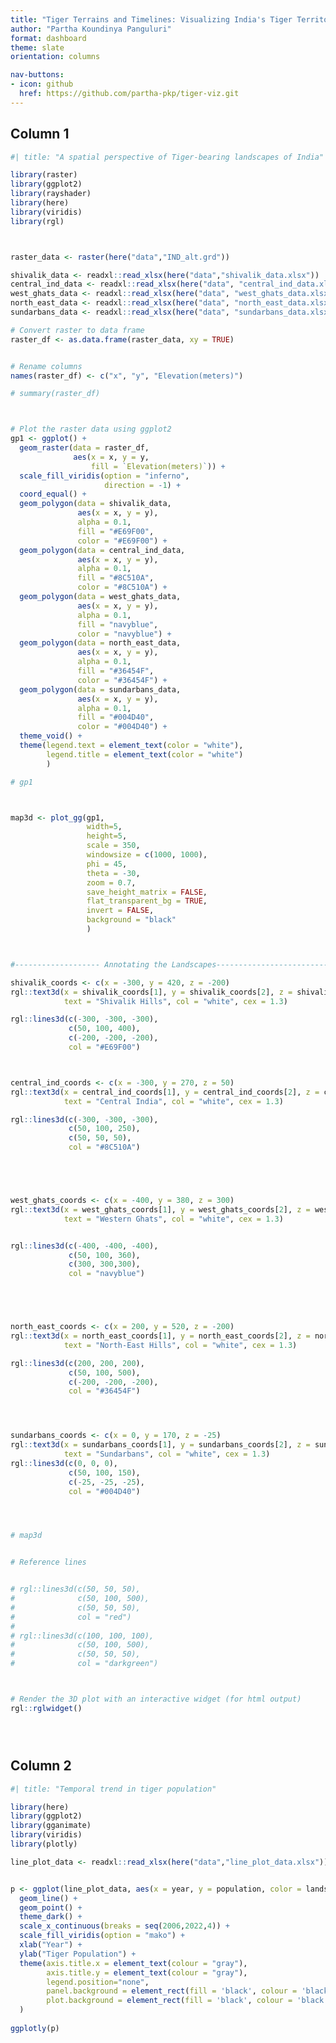 ```yaml
---
title: "Tiger Terrains and Timelines: Visualizing India's Tiger Territories"
author: "Partha Koundinya Panguluri"
format: dashboard
theme: slate
orientation: columns

nav-buttons: 
- icon: github
  href: https://github.com/partha-pkp/tiger-viz.git
---
```




## Column 1 {width="60%"}

```r
#| title: "A spatial perspective of Tiger-bearing landscapes of India"

library(raster)
library(ggplot2)
library(rayshader)
library(here)
library(viridis)
library(rgl)



raster_data <- raster(here("data","IND_alt.grd"))

shivalik_data <- readxl::read_xlsx(here("data","shivalik_data.xlsx"))
central_ind_data <- readxl::read_xlsx(here("data", "central_ind_data.xlsx"))
west_ghats_data <- readxl::read_xlsx(here("data", "west_ghats_data.xlsx"))
north_east_data <- readxl::read_xlsx(here("data", "north_east_data.xlsx"))
sundarbans_data <- readxl::read_xlsx(here("data", "sundarbans_data.xlsx"))

# Convert raster to data frame
raster_df <- as.data.frame(raster_data, xy = TRUE)


# Rename columns
names(raster_df) <- c("x", "y", "Elevation(meters)")

# summary(raster_df)



# Plot the raster data using ggplot2
gp1 <- ggplot() +
  geom_raster(data = raster_df, 
              aes(x = x, y = y, 
                  fill = `Elevation(meters)`)) +
  scale_fill_viridis(option = "inferno",
                     direction = -1) +  
  coord_equal() +
  geom_polygon(data = shivalik_data, 
               aes(x = x, y = y),
               alpha = 0.1, 
               fill = "#E69F00", 
               color = "#E69F00") +
  geom_polygon(data = central_ind_data, 
               aes(x = x, y = y),
               alpha = 0.1, 
               fill = "#8C510A", 
               color = "#8C510A") +
  geom_polygon(data = west_ghats_data, 
               aes(x = x, y = y),
               alpha = 0.1, 
               fill = "navyblue", 
               color = "navyblue") +
  geom_polygon(data = north_east_data, 
               aes(x = x, y = y),
               alpha = 0.1, 
               fill = "#36454F", 
               color = "#36454F") +
  geom_polygon(data = sundarbans_data, 
               aes(x = x, y = y),
               alpha = 0.1, 
               fill = "#004D40", 
               color = "#004D40") +
  theme_void() +
  theme(legend.text = element_text(color = "white"),
        legend.title = element_text(color = "white")
        )

# gp1



map3d <- plot_gg(gp1,
                 width=5,
                 height=5,
                 scale = 350,
                 windowsize = c(1000, 1000),
                 phi = 45,
                 theta = -30,
                 zoom = 0.7,
                 save_height_matrix = FALSE,
                 flat_transparent_bg = TRUE,
                 invert = FALSE,
                 background = "black"
                 )



#------------------- Annotating the Landscapes-------------------------------------

shivalik_coords <- c(x = -300, y = 420, z = -200)
rgl::text3d(x = shivalik_coords[1], y = shivalik_coords[2], z = shivalik_coords[3],
            text = "Shivalik Hills", col = "white", cex = 1.3)

rgl::lines3d(c(-300, -300, -300),
             c(50, 100, 400),
             c(-200, -200, -200),
             col = "#E69F00")



central_ind_coords <- c(x = -300, y = 270, z = 50)
rgl::text3d(x = central_ind_coords[1], y = central_ind_coords[2], z = central_ind_coords[3],
            text = "Central India", col = "white", cex = 1.3)

rgl::lines3d(c(-300, -300, -300),
             c(50, 100, 250),
             c(50, 50, 50),
             col = "#8C510A")





west_ghats_coords <- c(x = -400, y = 380, z = 300)
rgl::text3d(x = west_ghats_coords[1], y = west_ghats_coords[2], z = west_ghats_coords[3],
            text = "Western Ghats", col = "white", cex = 1.3)


rgl::lines3d(c(-400, -400, -400),
             c(50, 100, 360),
             c(300, 300,300),
             col = "navyblue")





north_east_coords <- c(x = 200, y = 520, z = -200)
rgl::text3d(x = north_east_coords[1], y = north_east_coords[2], z = north_east_coords[3],
            text = "North-East Hills", col = "white", cex = 1.3)

rgl::lines3d(c(200, 200, 200),
             c(50, 100, 500),
             c(-200, -200, -200),
             col = "#36454F")




sundarbans_coords <- c(x = 0, y = 170, z = -25)
rgl::text3d(x = sundarbans_coords[1], y = sundarbans_coords[2], z = sundarbans_coords[3],
            text = "Sundarbans", col = "white", cex = 1.3)
rgl::lines3d(c(0, 0, 0),
             c(50, 100, 150),
             c(-25, -25, -25),
             col = "#004D40")




# map3d


# Reference lines


# rgl::lines3d(c(50, 50, 50),
#              c(50, 100, 500),
#              c(50, 50, 50),
#              col = "red")
# 
# rgl::lines3d(c(100, 100, 100),
#              c(50, 100, 500),
#              c(50, 50, 50),
#              col = "darkgreen")



# Render the 3D plot with an interactive widget (for html output)
rgl::rglwidget()





```




## Column 2{width="40%"}



```r
#| title: "Temporal trend in tiger population"

library(here)
library(ggplot2)
library(gganimate)
library(viridis)
library(plotly)

line_plot_data <- readxl::read_xlsx(here("data","line_plot_data.xlsx"))


p <- ggplot(line_plot_data, aes(x = year, y = population, color = landscape)) +
  geom_line() +
  geom_point() +
  theme_dark() +
  scale_x_continuous(breaks = seq(2006,2022,4)) +
  scale_fill_viridis(option = "mako") +
  xlab("Year") +
  ylab("Tiger Population") +
  theme(axis.title.x = element_text(colour = "gray"),
        axis.title.y = element_text(colour = "gray"),
        legend.position="none",
        panel.background = element_rect(fill = 'black', colour = 'black'),
        plot.background = element_rect(fill = 'black', colour = 'black')
  )
   
ggplotly(p)
  

```



